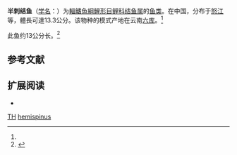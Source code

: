 {{Speciesbox
| status = DD
| status system=iucn3.1
| status ref={{r|IUCN}}
| genus = Tor
| species = hemispinus
| authority = ([[陈银瑞|Chen]] et [[褚新洛|Chu]], 1985)<ref name='id6002'>{{cite web| url =http://www.bioinfo.cn/db05/BjdwSpecies.php?action=view&id=6002| title =半刺结鱼| work =中国动物物种编目数据库| publisher =中国科学院微生物研究所| author =中国科学院动物研究所| accessdate =2009-04-11| deadurl =yes| archiveurl =https://web.archive.org/web/20160305040328/http://www.bioinfo.cn/db05/BjdwSpecies.php?action=view&id=6002| archivedate =2016-03-05}}</ref>
| synonyms = 
}}

'''半刺结鱼'''（[[学名|学名]]：{{lang|la|''Tor hemispinus''}}）为[[輻鰭魚綱|輻鰭魚綱]][[鯉形目|鯉形目]][[鲤科|鲤科]][[结鱼属|结鱼属]]的[[鱼类|鱼类]]。在中国，分布于[[怒江|怒江]]等，體長可達13.3公分。该物种的模式产地在云南[[六库|六库]]。<ref name='id6002'/>

此鱼约13公分长。<ref name=FishBase>{{FishBase species|genus=Tor|species=hemispinus|year=2009|month=7}}</ref>

== 参考文献 ==
{{reflist|refs=
<ref name=IUCN>Pinder, A. & Harrison, A. 2018. ''Tor hemispinus''. ''The IUCN Red List of Threatened Species'' 2018: e.T126319358A126323444. http://dx.doi.org/10.2305/IUCN.UK.2018-2.RLTS.T126319358A126323444.en. Downloaded on 19 October 2019.</ref>
}}

== 扩展阅读 ==
*{{wikispecies-inline|Tor hemispinus|半刺结鱼}}

{{Taxonbar|from=Q3759107}}

[[Category:IUCN红色名录数据缺乏物种|TH]]
[[Category:结鱼属|hemispinus]]


{{Cypriniformes-stub}}